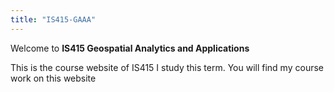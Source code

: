 ```yaml
---
title: "IS415-GAAA"
---
```


Welcome to **IS415 Geospatial Analytics and Applications**

This is the course website of IS415 I study this term. You will find my course work on this website
